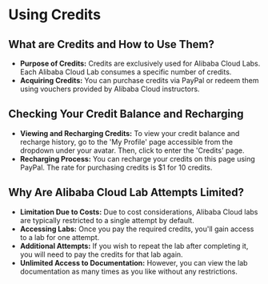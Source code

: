 # Using Credits

## What are Credits and How to Use Them?

- **Purpose of Credits:** Credits are exclusively used for Alibaba Cloud Labs. Each Alibaba Cloud Lab consumes a specific number of credits.
- **Acquiring Credits:** You can purchase credits via PayPal or redeem them using vouchers provided by Alibaba Cloud instructors.

## Checking Your Credit Balance and Recharging

- **Viewing and Recharging Credits:** To view your credit balance and recharge history, go to the 'My Profile' page accessible from the dropdown under your avatar. Then, click to enter the 'Credits' page.
- **Recharging Process:** You can recharge your credits on this page using PayPal. The rate for purchasing credits is $1 for 10 credits.

## Why Are Alibaba Cloud Lab Attempts Limited?

- **Limitation Due to Costs:** Due to cost considerations, Alibaba Cloud labs are typically restricted to a single attempt by default.
- **Accessing Labs:** Once you pay the required credits, you'll gain access to a lab for one attempt.
- **Additional Attempts:** If you wish to repeat the lab after completing it, you will need to pay the credits for that lab again.
- **Unlimited Access to Documentation:** However, you can view the lab documentation as many times as you like without any restrictions.

